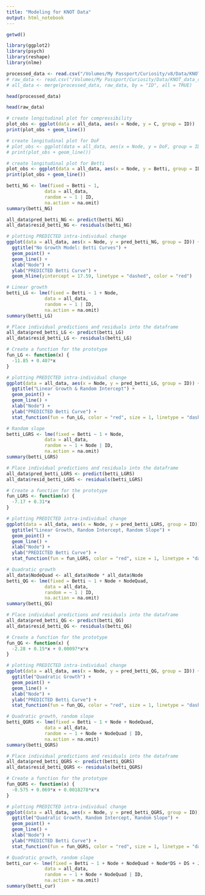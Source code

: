 ```yaml
---
title: "Modeling for KNOT Data"
output: html_notebook
---
```


```r
getwd()
```

```r
library(ggplot2)
library(psych)
library(reshape)
library(nlme)
```

```r
processed_data <- read.csv("/Volumes/My Passport/Curiosity/v8/Data/KNOT/processed_KNOT_data.csv", header = TRUE)
# raw_data <- read.csv("/Volumes/My Passport/Curiosity/Data/KNOT_data_raw.csv", header = TRUE)
# all_data <- merge(processed_data, raw_data, by = "ID", all = TRUE)
```

```r
head(processed_data)
```

```r
head(raw_data)
```


```r
# create longitudinal plot for compressibility
plot_obs <- ggplot(data = all_data, aes(x = Node, y = C, group = ID))
print(plot_obs + geom_line())
```

```r
# create longitudinal plot for DoF
# plot_obs <- ggplot(data = all_data, aes(x = Node, y = DoF, group = ID))
# print(plot_obs + geom_line())
```

```r
# create longitudinal plot for Betti
plot_obs <- ggplot(data = all_data, aes(x = Node, y = Betti, group = ID))
print(plot_obs + geom_line())
```


```r
betti_NG <- lme(fixed = Betti ~ 1, 
              data = all_data,
              random = ~ 1 | ID, 
              na.action = na.omit)
summary(betti_NG)
```


```r
all_data$pred_betti_NG <- predict(betti_NG)
all_data$resid_betti_NG <- residuals(betti_NG)
```

```r
# plotting PREDICTED intra-individual change
ggplot(data = all_data, aes(x = Node, y = pred_betti_NG, group = ID)) +
  ggtitle("No Growth Model: Betti Curves") +
  geom_point() + 
  geom_line() +
  xlab("Node") + 
  ylab("PREDICTED Betti Curve") +
  geom_hline(yintercept = 17.59, linetype = "dashed", color = "red")
```
```r
# Linear growth
betti_LG <- lme(fixed = Betti ~ 1 + Node, 
              data = all_data,
              random = ~ 1 | ID, 
              na.action = na.omit)
summary(betti_LG)
```

```r
# Place individual predictions and residuals into the dataframe
all_data$pred_betti_LG <- predict(betti_LG)
all_data$resid_betti_LG <- residuals(betti_LG)
```

```r
# Create a function for the prototype
fun_LG <- function(x) {
  -11.85 + 0.407*x
}
```

```r
# plotting PREDICTED intra-individual change
ggplot(data = all_data, aes(x = Node, y = pred_betti_LG, group = ID)) +
  ggtitle("Linear Growth & Random Intercept") +
  geom_point() + 
  geom_line() +
  xlab("Node") + 
  ylab("PREDICTED Betti Curve") +
  stat_function(fun = fun_LG, color = "red", size = 1, linetype = "dashed")
```

```r
# Random slope
betti_LGRS <- lme(fixed = Betti ~ 1 + Node, 
              data = all_data,
              random = ~ 1 + Node | ID, 
              na.action = na.omit)
summary(betti_LGRS)
```

```r
# Place individual predictions and residuals into the dataframe
all_data$pred_betti_LGRS <- predict(betti_LGRS)
all_data$resid_betti_LGRS <- residuals(betti_LGRS)
```

```r
# Create a function for the prototype
fun_LGRS <- function(x) {
  -7.17 + 0.31*x
}
```

```r
# plotting PREDICTED intra-individual change
ggplot(data = all_data, aes(x = Node, y = pred_betti_LGRS, group = ID)) +
  ggtitle("Linear Growth, Random Intercept, Random Slope") +
  geom_point() + 
  geom_line() +
  xlab("Node") + 
  ylab("PREDICTED Betti Curve") +
  stat_function(fun = fun_LGRS, color = "red", size = 1, linetype = "dashed")
```
```r
# Quadratic growth
all_data$NodeQuad <- all_data$Node * all_data$Node
betti_QG <- lme(fixed = Betti ~ 1 + Node + NodeQuad, 
              data = all_data,
              random = ~ 1 | ID, 
              na.action = na.omit)
summary(betti_QG)
```

```r
# Place individual predictions and residuals into the dataframe
all_data$pred_betti_QG <- predict(betti_QG)
all_data$resid_betti_QG <- residuals(betti_QG)
```

```r
# Create a function for the prototype
fun_QG <- function(x) {
  -2.28 + 0.15*x + 0.00097*x*x
}
```

```r
# plotting PREDICTED intra-individual change
ggplot(data = all_data, aes(x = Node, y = pred_betti_QG, group = ID)) +
  ggtitle("Quadratic Growth") +
  geom_point() + 
  geom_line() +
  xlab("Node") + 
  ylab("PREDICTED Betti Curve") +
  stat_function(fun = fun_QG, color = "red", size = 1, linetype = "dashed")
```

```r
# Quadratic growth, random slope
betti_QGRS <- lme(fixed = Betti ~ 1 + Node + NodeQuad, 
              data = all_data,
              random = ~ 1 + Node + NodeQuad | ID, 
              na.action = na.omit)
summary(betti_QGRS)
```

```r
# Place individual predictions and residuals into the dataframe
all_data$pred_betti_QGRS <- predict(betti_QGRS)
all_data$resid_betti_QGRS <- residuals(betti_QGRS)
```

```r
# Create a function for the prototype
fun_QGRS <- function(x) {
  -0.575 + 0.069*x + 0.0018278*x*x
}
```

```r
# plotting PREDICTED intra-individual change
ggplot(data = all_data, aes(x = Node, y = pred_betti_QGRS, group = ID)) +
  ggtitle("Quadratic Growth, Random Intercept, Random Slope") +
  geom_point() + 
  geom_line() +
  xlab("Node") + 
  ylab("PREDICTED Betti Curve") +
  stat_function(fun = fun_QGRS, color = "red", size = 1, linetype = "dashed")
```

```r
# Quadratic growth, random slope
betti_cur <- lme(fixed = Betti ~ 1 + Node + NodeQuad + Node*DS + DS + JE + ST + SC + TS + num_nodes + num_edges, 
              data = all_data,
              random = ~ 1 + Node + NodeQuad | ID, 
              na.action = na.omit)
summary(betti_cur)
```
